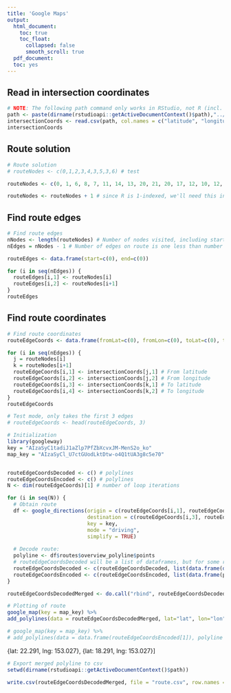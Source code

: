 ```yaml
---
title: 'Google Maps'
output:
  html_document:
    toc: true
    toc_float:
      collapsed: false
      smooth_scroll: true
  pdf_document:
  toc: yes
---
```

## Read in intersection coordinates
```r
# NOTE: The following path command only works in RStudio, not R (incl. console)
path <- paste(dirname(rstudioapi::getActiveDocumentContext()$path),"../data/Distance matrix for manual graph/Coordinates.csv", sep="/")
intersectionCoords <- read.csv(path, col.names = c("latitude", "longitude"), header=FALSE)
intersectionCoords
```

## Route solution
```r
# Route solution
# routeNodes <- c(0,1,2,3,4,3,5,3,6) # test

routeNodes <- c(0, 1, 6, 8, 7, 11, 14, 13, 20, 21, 20, 17, 12, 10, 12, 13, 14, 18, 15, 19, 22, 23, 21, 18, 15, 11, 7, 5, 6, 8, 9, 16, 19, 22, 16, 9, 3, 4, 3, 2, 1, 0)

routeNodes <- routeNodes + 1 # since R is 1-indexed, we'll need this in a loop later
```

## Find route edges
```r
# Find route edges
nNodes <- length(routeNodes) # Number of nodes visited, including start/end
nEdges = nNodes - 1 # Number of edges on route is one less than number of nodes on route

routeEdges <- data.frame(start=c(0), end=c(0))

for (i in seq(nEdges)) {
  routeEdges[i,1] <- routeNodes[i]
  routeEdges[i,2] <- routeNodes[i+1]
}
routeEdges
```

## Find route coordinates
```r
# Find route coordinates
routeEdgeCoords <- data.frame(fromLat=c(0), fromLon=c(0), toLat=c(0), toLon=c(0))

for (i in seq(nEdges)) {
  j = routeNodes[i]
  k = routeNodes[i+1]
  routeEdgeCoords[i,1] <- intersectionCoords[j,1] # From latitude
  routeEdgeCoords[i,2] <- intersectionCoords[j,2] # From longitude
  routeEdgeCoords[i,3] <- intersectionCoords[k,1] # To latitude
  routeEdgeCoords[i,4] <- intersectionCoords[k,2] # To longitude
}
routeEdgeCoords
```

```r
# Test mode, only takes the first 3 edges
# routeEdgeCoords <- head(routeEdgeCoords, 3)
```

```r
# Initialization
library(googleway)
key = "AIzaSyC1tadiJ1aZlp7PfZbXcvxJM-MenS2o_ko"
map_key = "AIzaSyCl_U7ctGUodLktDtw-o4Q1tUA3g8c5e70"


routeEdgeCoordsDecoded <- c() # polylines
routeEdgeCoordsEncoded <- c() # polylines
N <- dim(routeEdgeCoords)[1] # number of loop iterations

for (i in seq(N)) {
  # Obtain route
  df <- google_directions(origin = c(routeEdgeCoords[i,1], routeEdgeCoords[i,2]),
                          destination = c(routeEdgeCoords[i,3], routeEdgeCoords[i,4]),
                          key = key,
                          mode = "driving",
                          simplify = TRUE)
  
  # Decode route:
  polyline <- df$routes$overview_polyline$points
  # routeEdgeCoordsDecoded will be a list of dataframes, but for some reason the individual list elements needs to be converted into dataframe before use
  routeEdgeCoordsDecoded <- c(routeEdgeCoordsDecoded, list(data.frame(decode_pl(polyline))))
  routeEdgeCoordsEncoded <- c(routeEdgeCoordsEncoded, list(data.frame(polyline)))
}

```

```r
routeEdgeCoordsDecodedMerged <- do.call("rbind", routeEdgeCoordsDecoded)
```


```r
# Plotting of route
google_map(key = map_key) %>%
add_polylines(data = routeEdgeCoordsDecodedMerged, lat="lat", lon="lon", stroke_weight = 6, stroke_colour='blue')

# google_map(key = map_key) %>%
# add_polylines(data = data.frame(routeEdgeCoordsEncoded[1]), polyline = "polyline", stroke_weight = 6, stroke_colour='blue')
```

{lat: 22.291, lng: 153.027}, {lat: 18.291, lng: 153.027}]

```r
# Export merged polyline to csv
setwd(dirname(rstudioapi::getActiveDocumentContext()$path))

write.csv(routeEdgeCoordsDecodedMerged, file = "route.csv", row.names = FALSE)
```


